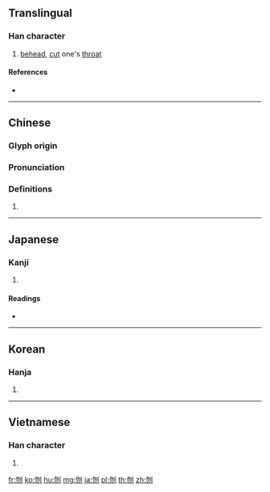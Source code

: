 ==Translingual==

===Han character===
{{Han char|rn=18|rad=刀|as=04|sn=6|four=22200|canj=PHLN|ids=⿰勿刂}}

# [[behead]], [[cut]] one's [[throat]]

====References====
* {{Han ref|kx=0137.030|dkj=01879|dj=0308.090|hdz=10327.100|uh=520E|ud=21006|bh=A646|bd=42566}}

----

==Chinese==
{{zh-forms}}

===Glyph origin===
{{Han etym}}

===Pronunciation===
{{zh-pron
|m=wěn
|c=man5
|h=pfs=
|md=
|mn=
|w=
|mc=y
|oc=y
|cat=
}}

===Definitions===
{{zh-hanzi}}

# {{rfdef|lang=zh}}

----

==Japanese==

===Kanji===
{{ja-kanji|rs=刀06|grade=}}

# {{defn|lang=ja|sort=刀04}}

====Readings====
* {{ja-readings|on=[[ふん]] (fun), [[ぶん]] (bun)|kun=[[くびはねる]] (kubihaneru)}}

----

==Korean==

===Hanja===
{{ko-hanja|hangeul=문|rv=mun|mr=mun}}

# {{defn|lang=ko|sort=刀04}}

----

==Vietnamese==

===Han character===
{{vi-readings|rs=刀04| hanviet = vẫn}}

# {{defn|lang=vi|sort=刀04}}

[[fr:刎]]
[[ko:刎]]
[[hu:刎]]
[[mg:刎]]
[[ja:刎]]
[[pl:刎]]
[[th:刎]]
[[zh:刎]]